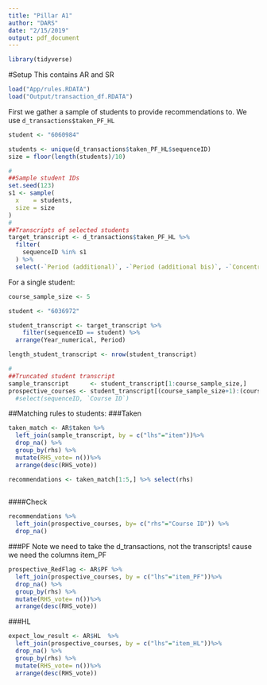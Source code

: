 ```yaml
---
title: "Pillar A1"
author: "DARS"
date: "2/15/2019"
output: pdf_document
---
```


```r
library(tidyverse)
```

#Setup
This contains AR and SR
```r
load("App/rules.RDATA")
load("Output/transaction_df.RDATA")
```

First we gather a sample of students to provide recommendations to. We use `d_transactions$taken_PF_HL`
```r

student <- "6060984"

students <- unique(d_transactions$taken_PF_HL$sequenceID)
size = floor(length(students)/10)

#
##Sample student IDs
set.seed(123)
s1 <- sample(
  x    = students,
  size = size 
)
#
##Transcripts of selected students
target_transcript <- d_transactions$taken_PF_HL %>%
  filter(
    sequenceID %in% s1
  ) %>%
  select(-`Period (additional)`, -`Period (additional bis)`, -`Concentration (additional)`)

```

For a single student:
```r

course_sample_size <- 5

student <- "6036972"

student_transcript <- target_transcript %>% 
    filter(sequenceID == student) %>%
  arrange(Year_numerical, Period)

length_student_transcript <- nrow(student_transcript)

#
##Truncated student transcript
sample_transcript      <- student_transcript[1:course_sample_size,]
prospective_courses <- student_transcript[(course_sample_size+1):(course_sample_size+2),] #%>% 
  #select(sequenceID, `Course ID`)
```


##Matching rules to students:
###Taken
```r
taken_match <- AR$taken %>%
  left_join(sample_transcript, by = c("lhs"="item"))%>%
  drop_na() %>%
  group_by(rhs) %>%
  mutate(RHS_vote= n())%>%
  arrange(desc(RHS_vote))

recommendations <- taken_match[1:5,] %>% select(rhs)
  

```
####Check
```r
recommendations %>%
  left_join(prospective_courses, by= c("rhs"="Course ID")) %>%
  drop_na()
```
###PF
Note we need to take the d_transactions, not the transcripts! cause we need the columns item_PF
```r
prospective_RedFlag <- AR$PF %>%
  left_join(prospective_courses, by = c("lhs"="item_PF"))%>%
  drop_na() %>%
  group_by(rhs) %>%
  mutate(RHS_vote= n())%>%
  arrange(desc(RHS_vote))

```

###HL
```r
expect_low_result <- AR$HL  %>%
  left_join(prospective_courses, by = c("lhs"="item_HL"))%>%
  drop_na() %>%
  group_by(rhs) %>%
  mutate(RHS_vote= n())%>%
  arrange(desc(RHS_vote))

```






















